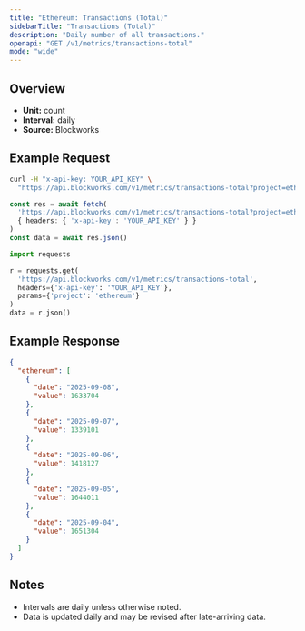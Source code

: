 ```yaml
---
title: "Ethereum: Transactions (Total)"
sidebarTitle: "Transactions (Total)"
description: "Daily number of all transactions."
openapi: "GET /v1/metrics/transactions-total"
mode: "wide"
---
```


## Overview

- **Unit:** count
- **Interval:** daily
- **Source:** Blockworks

## Example Request

<CodeGroup>

```bash cURL
curl -H "x-api-key: YOUR_API_KEY" \
  "https://api.blockworks.com/v1/metrics/transactions-total?project=ethereum"
```

```typescript TypeScript
const res = await fetch(
  'https://api.blockworks.com/v1/metrics/transactions-total?project=ethereum',
  { headers: { 'x-api-key': 'YOUR_API_KEY' } }
)
const data = await res.json()
```

```python Python
import requests

r = requests.get(
  'https://api.blockworks.com/v1/metrics/transactions-total',
  headers={'x-api-key': 'YOUR_API_KEY'},
  params={'project': 'ethereum'}
)
data = r.json()
```

</CodeGroup>

## Example Response

```json
{
  "ethereum": [
    {
      "date": "2025-09-08",
      "value": 1633704
    },
    {
      "date": "2025-09-07",
      "value": 1339101
    },
    {
      "date": "2025-09-06",
      "value": 1418127
    },
    {
      "date": "2025-09-05",
      "value": 1644011
    },
    {
      "date": "2025-09-04",
      "value": 1651304
    }
  ]
}
```

## Notes
- Intervals are daily unless otherwise noted.
- Data is updated daily and may be revised after late-arriving data.
